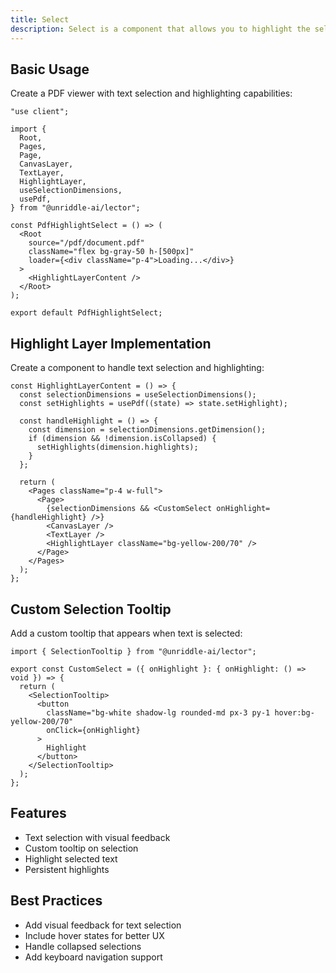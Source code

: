 ```yaml
---
title: Select
description: Select is a component that allows you to highlight the selected text in a PDF.
---
```



<PdfHighlightSelect />

## Basic Usage

Create a PDF viewer with text selection and highlighting capabilities:

```tsx
"use client";

import {
  Root,
  Pages,
  Page,
  CanvasLayer,
  TextLayer,
  HighlightLayer,
  useSelectionDimensions,
  usePdf,
} from "@unriddle-ai/lector";

const PdfHighlightSelect = () => (
  <Root
    source="/pdf/document.pdf"
    className="flex bg-gray-50 h-[500px]"
    loader={<div className="p-4">Loading...</div>}
  >
    <HighlightLayerContent />
  </Root>
);

export default PdfHighlightSelect;
```

## Highlight Layer Implementation

Create a component to handle text selection and highlighting:

```tsx
const HighlightLayerContent = () => {
  const selectionDimensions = useSelectionDimensions();
  const setHighlights = usePdf((state) => state.setHighlight);

  const handleHighlight = () => {
    const dimension = selectionDimensions.getDimension();
    if (dimension && !dimension.isCollapsed) {
      setHighlights(dimension.highlights);
    }
  };

  return (
    <Pages className="p-4 w-full">
      <Page>
        {selectionDimensions && <CustomSelect onHighlight={handleHighlight} />}
        <CanvasLayer />
        <TextLayer />
        <HighlightLayer className="bg-yellow-200/70" />
      </Page>
    </Pages>
  );
};
```

## Custom Selection Tooltip

Add a custom tooltip that appears when text is selected:

```tsx
import { SelectionTooltip } from "@unriddle-ai/lector";

export const CustomSelect = ({ onHighlight }: { onHighlight: () => void }) => {
  return (
    <SelectionTooltip>
      <button
        className="bg-white shadow-lg rounded-md px-3 py-1 hover:bg-yellow-200/70"
        onClick={onHighlight}
      >
        Highlight
      </button>
    </SelectionTooltip>
  );
};
```

## Features

- Text selection with visual feedback
- Custom tooltip on selection
- Highlight selected text
- Persistent highlights

## Best Practices

- Add visual feedback for text selection
- Include hover states for better UX
- Handle collapsed selections
- Add keyboard navigation support
